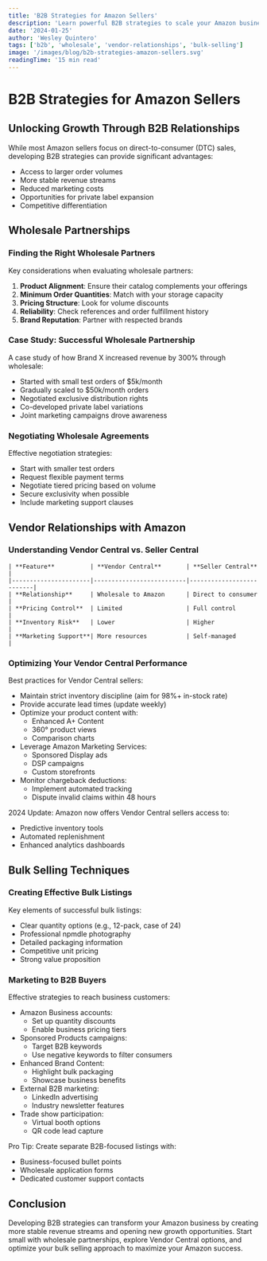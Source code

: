 ```yaml
---
title: 'B2B Strategies for Amazon Sellers'
description: 'Learn powerful B2B strategies to scale your Amazon business through wholesale partnerships, vendor relationships, and bulk selling techniques'
date: '2024-01-25'
author: 'Wesley Quintero'
tags: ['b2b', 'wholesale', 'vendor-relationships', 'bulk-selling']
image: '/images/blog/b2b-strategies-amazon-sellers.svg'
readingTime: '15 min read'
---
```


# B2B Strategies for Amazon Sellers

## Unlocking Growth Through B2B Relationships

While most Amazon sellers focus on direct-to-consumer (DTC) sales, developing B2B strategies can provide significant advantages:

- Access to larger order volumes
- More stable revenue streams
- Reduced marketing costs
- Opportunities for private label expansion
- Competitive differentiation

## Wholesale Partnerships

### Finding the Right Wholesale Partners

Key considerations when evaluating wholesale partners:

1. **Product Alignment**: Ensure their catalog complements your offerings
2. **Minimum Order Quantities**: Match with your storage capacity
3. **Pricing Structure**: Look for volume discounts
4. **Reliability**: Check references and order fulfillment history
5. **Brand Reputation**: Partner with respected brands

### Case Study: Successful Wholesale Partnership

A case study of how Brand X increased revenue by 300% through wholesale:

- Started with small test orders of $5k/month
- Gradually scaled to $50k/month orders
- Negotiated exclusive distribution rights
- Co-developed private label variations
- Joint marketing campaigns drove awareness

### Negotiating Wholesale Agreements

Effective negotiation strategies:

- Start with smaller test orders
- Request flexible payment terms
- Negotiate tiered pricing based on volume
- Secure exclusivity when possible
- Include marketing support clauses

## Vendor Relationships with Amazon

### Understanding Vendor Central vs. Seller Central

```
| **Feature**          | **Vendor Central**       | **Seller Central**       |
|----------------------|--------------------------|--------------------------|
| **Relationship**     | Wholesale to Amazon      | Direct to consumer      |
| **Pricing Control**  | Limited                  | Full control            |
| **Inventory Risk**   | Lower                    | Higher                  |
| **Marketing Support**| More resources           | Self-managed            |
```

### Optimizing Your Vendor Central Performance

Best practices for Vendor Central sellers:

- Maintain strict inventory discipline (aim for 98%+ in-stock rate)
- Provide accurate lead times (update weekly)
- Optimize your product content with:
  - Enhanced A+ Content
  - 360° product views
  - Comparison charts
- Leverage Amazon Marketing Services:
  - Sponsored Display ads
  - DSP campaigns
  - Custom storefronts
- Monitor chargeback deductions:
  - Implement automated tracking
  - Dispute invalid claims within 48 hours

2024 Update: Amazon now offers Vendor Central sellers access to:

- Predictive inventory tools
- Automated replenishment
- Enhanced analytics dashboards

## Bulk Selling Techniques

### Creating Effective Bulk Listings

Key elements of successful bulk listings:

- Clear quantity options (e.g., 12-pack, case of 24)
- Professional npmdle photography
- Detailed packaging information
- Competitive unit pricing
- Strong value proposition

### Marketing to B2B Buyers

Effective strategies to reach business customers:

- Amazon Business accounts:
  - Set up quantity discounts
  - Enable business pricing tiers
- Sponsored Products campaigns:
  - Target B2B keywords
  - Use negative keywords to filter consumers
- Enhanced Brand Content:
  - Highlight bulk packaging
  - Showcase business benefits
- External B2B marketing:
  - LinkedIn advertising
  - Industry newsletter features
- Trade show participation:
  - Virtual booth options
  - QR code lead capture

Pro Tip: Create separate B2B-focused listings with:

- Business-focused bullet points
- Wholesale application forms
- Dedicated customer support contacts

## Conclusion

Developing B2B strategies can transform your Amazon business by creating more stable revenue streams and opening new growth opportunities. Start small with wholesale partnerships, explore Vendor Central options, and optimize your bulk selling approach to maximize your Amazon success.
